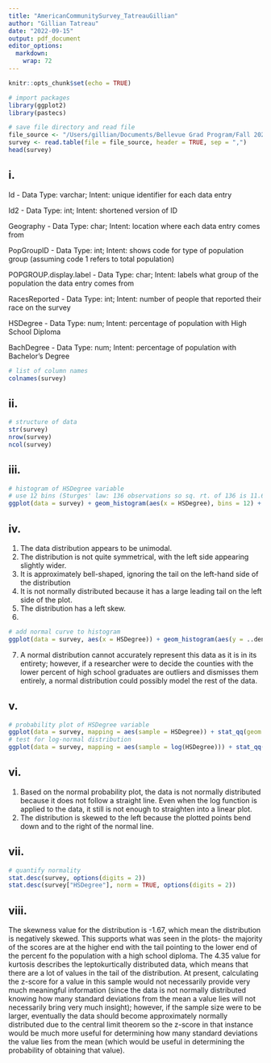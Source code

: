 ```yaml
---
title: "AmericanCommunitySurvey_TatreauGillian"
author: "Gillian Tatreau"
date: "2022-09-15"
output: pdf_document
editor_options: 
  markdown: 
    wrap: 72
---
```


```r
knitr::opts_chunk$set(echo = TRUE)
```

```r
# import packages
library(ggplot2)
library(pastecs)

# save file directory and read file
file_source <- "/Users/gillian/Documents/Bellevue Grad Program/Fall 2022/DSC520/DSC520 Repo/Week3_American_community_survey.csv"
survey <- read.table(file = file_source, header = TRUE, sep = ",")
head(survey)

```

## i.

Id - Data Type: varchar; Intent: unique identifier for each data entry

Id2 - Data Type: int; Intent: shortened version of ID

Geography - Data Type: char; Intent: location where each data entry
comes from

PopGroupID - Data Type: int; Intent: shows code for type of population
group (assuming code 1 refers to total population)

POPGROUP.display.label - Data Type: char; Intent: labels what group of
the population the data entry comes from

RacesReported - Data Type: int; Intent: number of people that reported their race on the survey

HSDegree - Data Type: num; Intent: percentage of population with High
School Diploma

BachDegree - Data Type: num; Intent: percentage of population with
Bachelor's Degree

```r
# list of column names
colnames(survey)

```
## ii. 
```r
# structure of data
str(survey)
nrow(survey)
ncol(survey)
```

## iii. 
```r
# histogram of HSDegree variable
# use 12 bins (Sturges' law: 136 observations so sq. rt. of 136 is 11.66 so round to 12)
ggplot(data = survey) + geom_histogram(aes(x = HSDegree), bins = 12) + ggtitle("Percentage of Population with High School Degree per County") + xlab("Percent of Population with High School Degree") + ylab("Frequency")

```

## iv. 
1. The data distribution appears to be unimodal.
2. The distribution is not quite symmetrical, with the left side appearing slightly wider. 
3. It is approximately bell-shaped, ignoring the tail on the left-hand side of the distribution
4. It is not normally distributed because it has a large leading tail on the left side of the plot.
5. The distribution has a left skew.
6. 
```r
# add normal curve to histogram
ggplot(data = survey, aes(x = HSDegree)) + geom_histogram(aes(y = ..density..), bins = 12) + ggtitle("Percentage of Population with High School Degree per County") + xlab("Percent of Population with High School Degree") + ylab("Density") + geom_density()

```
7. A normal distribution cannot accurately represent this data as it is in its entirety; however, if a researcher were to decide the counties with the lower percent of high school graduates are outliers and dismisses them entirely, a normal distribution could possibly model the rest of the data. 

## v. 
```r
# probability plot of HSDegree variable
ggplot(data = survey, mapping = aes(sample = HSDegree)) + stat_qq(geom = "point", color = "grey50") + stat_qq_line(color = "red") + ggtitle("Normal Probability Plot of Percent of Population with High School Degrees") + xlab("Theoretical Quantiles") + ylab("High School Degree Quantiles")
# test for log-normal distribution
ggplot(data = survey, mapping = aes(sample = log(HSDegree))) + stat_qq(geom = "point", color = "grey50") + stat_qq_line(color = "red") + ggtitle("Normal Probability Plot of Percent of Population with High School Degrees") + xlab("Theoretical Quantiles") + ylab("High School Degree Quantiles")

```

## vi. 
1. Based on the normal probability plot, the data is not normally distributed because it does not follow a straight line. Even when the log function is applied to the data, it still is not enough to straighten into a linear plot.
2. The distribution is skewed to the left because the plotted points bend down and to the right of the normal line.

## vii. 
```r
# quantify normality
stat.desc(survey, options(digits = 2))
stat.desc(survey["HSDegree"], norm = TRUE, options(digits = 2))

```

## viii. 
The skewness value for the distribution is -1.67, which mean the distribution is negatively skewed. This supports what was seen in the plots- the majority of the scores are at the higher end with the tail pointing to the lower end of the percent fo the population with a high school diploma. The 4.35 value for kurtosis describes the leptokurtically distributed data, which means that there are a lot of values in the tail of the distribution. At present, calculating the z-score for a value in this sample would not necessarily provide very much meaningful information (since the data is not normally distributed knowing how many standard deviations from the mean a value lies will not necessarily bring very much insight); however, if the sample size were to be larger, eventually the data should become approximately normally distributed due to the central limit theorem so the z-score in that instance would be much more useful for determining how many standard deviations the value lies from the mean (which would be useful in determining the probability of obtaining that value). 